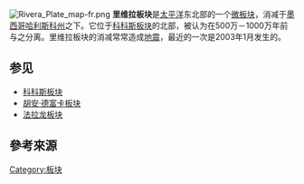 {{Infobox tectonic plate
| image = File:RiveraPlate.png
| alt = The Rivera Plate
| type = [[板塊列表#微板塊|微板塊]]
| area = {{convert|730,000|km2|sqmi|abbr=off}}<ref>http://geology.about.com/library/bl/blplate_size_table.htm</ref>
| move_direction = 西北方
| move_speed = {{convert|14|mm|in|abbr=off}}/1年
| geo_features = [[太平洋|太平洋]]
}}
[[File:Rivera_Plate_map-fr.png|thumb]]
'''里维拉板块'''是[[太平洋|太平洋]]东北部的一个[[板塊列表#微板塊|微板块]]，消减于[[墨西哥|墨西哥]][[哈利斯科州|哈利斯科州]]之下。它位于[[科科斯板块|科科斯板块]]的北部，被认为在500万－1000万年前与之分离。里维拉板块的消减常常造成[[地震|地震]]，最近的一次是2003年1月发生的{{le|2003年科利馬地震|2003 Colima earthquake|科利马地震}}。

==参见==
*[[科科斯板块|科科斯板块]]
*[[胡安·德富卡板块|胡安·德富卡板块]]
*[[法拉龙板块|法拉龙板块]]

==參考來源==
{{reflist}}

{{DEFAULTSORT:Rivera Plate}}
{{地质构造小作品}}
{{地球板块}}
[[Category:板块|Category:板块]]